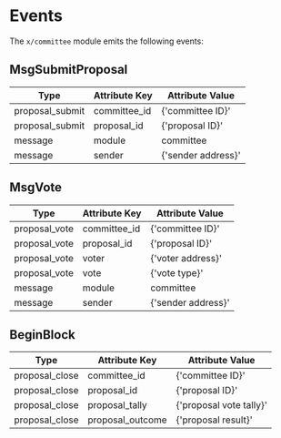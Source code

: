 

# Events

The `x/committee` module emits the following events:

## MsgSubmitProposal

| Type            | Attribute Key | Attribute Value     |
| --------------- | ------------- | ------------------- |
| proposal_submit | committee_id  | \{'committee ID}'   |
| proposal_submit | proposal_id   | \{'proposal ID}'    |
| message         | module        | committee           |
| message         | sender        | \{'sender address}' |

## MsgVote

| Type          | Attribute Key | Attribute Value     |
| ------------- | ------------- | ------------------- |
| proposal_vote | committee_id  | \{'committee ID}'   |
| proposal_vote | proposal_id   | \{'proposal ID}'    |
| proposal_vote | voter         | \{'voter address}'  |
| proposal_vote | vote          | \{'vote type}'      |
| message       | module        | committee           |
| message       | sender        | \{'sender address}' |

## BeginBlock

| Type           | Attribute Key    | Attribute Value          |
| -------------- | ---------------- | ------------------------ |
| proposal_close | committee_id     | \{'committee ID}'        |
| proposal_close | proposal_id      | \{'proposal ID}'         |
| proposal_close | proposal_tally   | \{'proposal vote tally}' |
| proposal_close | proposal_outcome | \{'proposal result}'     |



